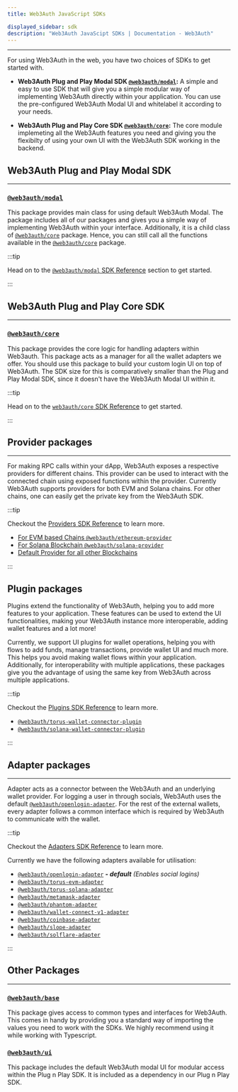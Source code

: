 ```yaml
---
title: Web3Auth JavaScript SDKs

displayed_sidebar: sdk
description: "Web3Auth JavaScipt SDKs | Documentation - Web3Auth"
---
```


---

For using Web3Auth in the web, you have two choices of SDKs to get started with.

- **Web3Auth Plug and Play Modal SDK [`@web3auth/modal`](/sdk/web/modal/):** A simple and easy to use SDK that will give you a simple modular way of
  implementing Web3Auth directly within your application. You can use the pre-configured Web3Auth Modal UI and whitelabel it according to your needs.

- **Web3Auth Plug and Play Core SDK [`@web3auth/core`](/sdk/web/core):** The core module implemeting all the Web3Auth features you need and giving you
  the flexibilty of using your own UI with the Web3Auth SDK working in the backend.

## Web3Auth Plug and Play Modal SDK

---

### [`@web3auth/modal`](/sdk/web/modal)

This package provides main class for using default Web3Auth Modal. The package includes all of our packages and gives you a simple way of implementing
Web3Auth within your interface. Additionally, it is a child class of [`@web3auth/core`](/sdk/web/core) package. Hence, you can still call all the
functions available in the [`@web3auth/core`](/sdk/web/core) package.

:::tip

Head on to the [`@web3auth/modal` SDK Reference](/sdk/web/modal) section to get started.

:::

## Web3Auth Plug and Play Core SDK

---

### [`@web3auth/core`](/sdk/web/core)

This package provides the core logic for handling adapters within Web3auth. This package acts as a manager for all the wallet adapters we offer. You
should use this package to build your custom login UI on top of Web3Auth. The SDK size for this is comparatively smaller than the Plug and Play Modal
SDK, since it doesn't have the Web3Auth Modal UI within it.

:::tip

Head on to the [`web3auth/core` SDK Reference](/sdk/web/core) to get started.

:::

## Provider packages

---

For making RPC calls within your dApp, Web3Auth exposes a respective providers for different chains. This provider can be used to interact with the
connected chain using exposed functions within the provider. Currently Web3Auth supports providers for both EVM and Solana chains. For other chains,
one can easily get the private key from the Web3Auth SDK.

:::tip

Checkout the [Providers SDK Reference](/sdk/web/providers) to learn more.

- [For EVM based Chains `@web3auth/ethereum-provider`](/sdk/web/providers/evm)
- [For Solana Blockchain `@web3auth/solana-provider`](/sdk/web/providers/solana)
- [Default Provider for all other Blockchains](/sdk/web/providers/other)

:::

## Plugin packages

Plugins extend the functionality of Web3Auth, helping you to add more features to your application. These features can be used to extend the UI
functionalities, making your Web3Auth instance more interoperable, adding wallet features and a lot more!

Currently, we support UI plugins for wallet operations, helping you with flows to add funds, manage transactions, provide wallet UI and much more.
This helps you avoid making wallet flows within your application. Additionally, for interoperability with multiple applications, these packages give
you the advantage of using the same key from Web3Auth across multiple applications.

:::tip

Checkout the [Plugins SDK Reference](/sdk/web/plugins) to learn more.

- [`@web3auth/torus-wallet-connector-plugin`](/sdk/web/plugins/torus-wallet)
- [`@web3auth/solana-wallet-connector-plugin`](/sdk/web/plugins/solana-wallet)

:::

## Adapter packages

---

Adapter acts as a connector between the Web3Auth and an underlying wallet provider. For logging a user in through socials, Web3Auth uses the default
[`@web3auth/openlogin-adapter`](/sdk/web/openlogin). For the rest of the external wallets, every adapter follows a common interface which is required
by Web3Auth to communicate with the wallet.

:::tip

Checkout the [Adapters SDK Reference](/sdk/web/adapters) to learn more.

Currently we have the following adapters available for utilisation:

- [`@web3auth/openlogin-adapter`](/sdk/web/openlogin) _**- default** (Enables social logins)_
- [`@web3auth/torus-evm-adapter`](/sdk/web/adapters/torus-evm)
- [`@web3auth/torus-solana-adapter`](/sdk/web/adapters/torus-solana)
- [`@web3auth/metamask-adapter`](/sdk/web/adapters/metamask)
- [`@web3auth/phantom-adapter`](/sdk/web/adapters/phantom)
- [`@web3auth/wallet-connect-v1-adapter`](/sdk/web/adapters/wallet-connect-v1)
- [`@web3auth/coinbase-adapter`](/sdk/web/adapters/coinbase)
- [`@web3auth/slope-adapter`](/sdk/web/adapters/slope)
- [`@web3auth/solflare-adapter`](/sdk/web/adapters/solflare)

:::

## Other Packages

---

### [`@web3auth/base`](https://npmjs.com/package/@web3auth/base)

This package gives access to common types and interfaces for Web3Auth. This comes in handy by providing you a standard way of importing the values you
need to work with the SDKs. We highly recommend using it while working with Typescript.

### [`@web3auth/ui`](https://npmjs.com/package/@web3auth/ui)

This package includes the default Web3Auth modal UI for modular access within the Plug n Play SDK. It is included as a dependency in our Plug n Play
SDK.
